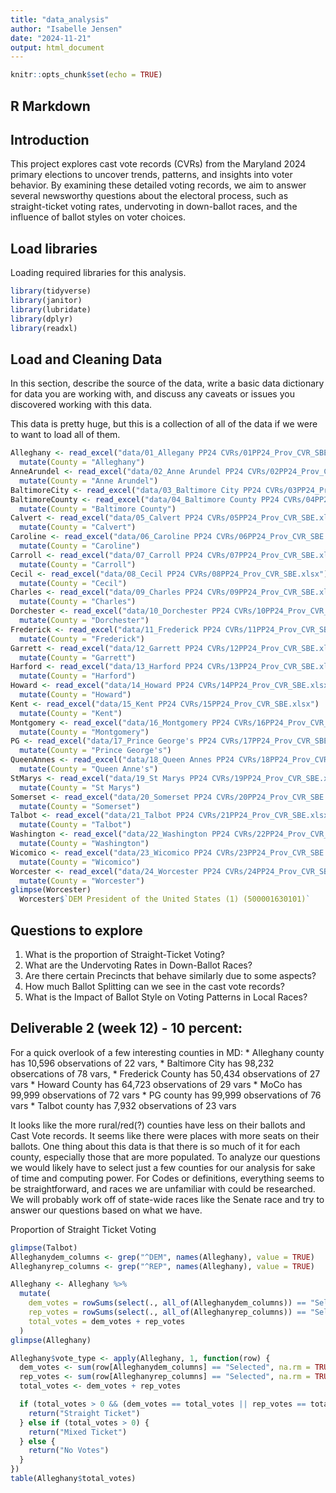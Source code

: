 ```yaml
---
title: "data_analysis"
author: "Isabelle Jensen"
date: "2024-11-21"
output: html_document
---
```


```r
knitr::opts_chunk$set(echo = TRUE)
```

## R Markdown
## Introduction
This project explores cast vote records (CVRs) from the Maryland 2024 primary elections to uncover trends, patterns, and insights into voter behavior. By examining these detailed voting records, we aim to answer several newsworthy questions about the electoral process, such as straight-ticket voting rates, undervoting in down-ballot races, and the influence of ballot styles on voter choices.

## Load libraries

Loading required libraries for this analysis.

```r
library(tidyverse)
library(janitor)
library(lubridate)
library(dplyr)
library(readxl)
```

## Load and Cleaning Data

In this section, describe the source of the data, write a basic data dictionary 
for data you are working with, and discuss any caveats or issues you discovered 
working with this data. 

This data is pretty huge, but this is a collection of all of the data if we were to want to load all of them.

```r
Alleghany <- read_excel("data/01_Allegany PP24 CVRs/01PP24_Prov_CVR_SBE.xlsx") |> 
  mutate(County = "Alleghany")
AnneArundel <- read_excel("data/02_Anne Arundel PP24 CVRs/02PP24_Prov_CVR_SBE.xlsx") |> 
  mutate(County = "Anne Arundel")
BaltimoreCity <- read_excel("data/03_Baltimore City PP24 CVRs/03PP24_Prov_CVR_SBE.xlsx") |>   mutate(County = "Baltimore City")
BaltimoreCounty <- read_excel("data/04_Baltimore County PP24 CVRs/04PP24_Prov_CVR_SBE.xlsx") |> 
  mutate(County = "Baltimore County")
Calvert <- read_excel("data/05_Calvert PP24 CVRs/05PP24_Prov_CVR_SBE.xlsx") |> 
  mutate(County = "Calvert")
Caroline <- read_excel("data/06_Caroline PP24 CVRs/06PP24_Prov_CVR_SBE.xlsx") |> 
  mutate(County = "Caroline")
Carroll <- read_excel("data/07_Carroll PP24 CVRs/07PP24_Prov_CVR_SBE.xlsx") |> 
  mutate(County = "Carroll")
Cecil <- read_excel("data/08_Cecil PP24 CVRs/08PP24_Prov_CVR_SBE.xlsx") |> 
  mutate(County = "Cecil")
Charles <- read_excel("data/09_Charles PP24 CVRs/09PP24_Prov_CVR_SBE.xlsx") |> 
  mutate(County = "Charles")
Dorchester <- read_excel("data/10_Dorchester PP24 CVRs/10PP24_Prov_CVR_SBE.xlsx") |> 
  mutate(County = "Dorchester")
Frederick <- read_excel("data/11_Frederick PP24 CVRs/11PP24_Prov_CVR_SBE.xlsx") |> 
  mutate(County = "Frederick")
Garrett <- read_excel("data/12_Garrett PP24 CVRs/12PP24_Prov_CVR_SBE.xlsx") |> 
  mutate(County = "Garrett")
Harford <- read_excel("data/13_Harford PP24 CVRs/13PP24_Prov_CVR_SBE.xlsx") |> 
  mutate(County = "Harford")
Howard <- read_excel("data/14_Howard PP24 CVRs/14PP24_Prov_CVR_SBE.xlsx") |> 
  mutate(County = "Howard")
Kent <- read_excel("data/15_Kent PP24 CVRs/15PP24_Prov_CVR_SBE.xlsx") |> 
  mutate(County = "Kent")
Montgomery <- read_excel("data/16_Montgomery PP24 CVRs/16PP24_Prov_CVR_SBE.xlsx") |> 
  mutate(County = "Montgomery")
PG <- read_excel("data/17_Prince George's PP24 CVRs/17PP24_Prov_CVR_SBE.xlsx") |>
  mutate(County = "Prince George's")
QueenAnnes <- read_excel("data/18_Queen Annes PP24 CVRs/18PP24_Prov_CVR_SBE.xlsx") |>
  mutate(County = "Queen Anne's")
StMarys <- read_excel("data/19_St Marys PP24 CVRs/19PP24_Prov_CVR_SBE.xlsx") |> 
  mutate(County = "St Marys")
Somerset <- read_excel("data/20_Somerset PP24 CVRs/20PP24_Prov_CVR_SBE.xlsx") |> 
  mutate(County = "Somerset")
Talbot <- read_excel("data/21_Talbot PP24 CVRs/21PP24_Prov_CVR_SBE.xlsx") |> 
  mutate(County = "Talbot")
Washington <- read_excel("data/22_Washington PP24 CVRs/22PP24_Prov_CVR_SBE.xlsx") |> 
  mutate(County = "Washington")
Wicomico <- read_excel("data/23_Wicomico PP24 CVRs/23PP24_Prov_CVR_SBE.xlsx") |> 
  mutate(County = "Wicomico")
Worcester <- read_excel("data/24_Worcester PP24 CVRs/24PP24_Prov_CVR_SBE.xlsx") |> 
  mutate(County = "Worcester")
glimpse(Worcester)
  Worcester$`DEM President of the United States (1) (500001630101)`
```

## Questions to explore
1. What is the proportion of Straight-Ticket Voting?
2. What are the Undervoting Rates in Down-Ballot Races?
3. Are there certain Precincts that behave similarly due to some aspects?
4. How much Ballot Splitting can we see in the cast vote records?
5. What is the Impact of Ballot Style on Voting Patterns in Local Races?

## Deliverable 2 (week 12) - 10 percent: 
For a quick overlook of a few interesting counties in MD: 
* Alleghany county has 10,596 observations of 22 vars, 
* Baltimore City has 98,232 obsercations of 78 vars,
* Frederick County has 50,434 observations of 27 vars
* Howard County has 64,723 observations of 29 vars
* MoCo has 99,999 observations of 72 vars
* PG county has 99,999 observations of 76 vars
* Talbot county has 7,932 observations of 23 vars

It looks like the more rural/red(?) counties have less on their ballots and Cast Vote records. It seems like there were places with more seats on their ballots. 
One thing about this data is that there is so much of it for each county, especially
those that are more populated. To analyze our questions we would likely have to select
just a few counties for our analysis for sake of time and computing power. 
For Codes or definitions, everything seems to be straightforward, and races we are
unfamiliar with could be researched. We will probably work off of state-wide races like the Senate race and try to answer our questions based on what we have. 


Proportion of Straight Ticket Voting

```r



glimpse(Talbot)
Alleghanydem_columns <- grep("^DEM", names(Alleghany), value = TRUE)
Alleghanyrep_columns <- grep("^REP", names(Alleghany), value = TRUE)

Alleghany <- Alleghany %>%
  mutate(
    dem_votes = rowSums(select(., all_of(Alleghanydem_columns)) == "Selected", na.rm = TRUE),
    rep_votes = rowSums(select(., all_of(Alleghanyrep_columns)) == "Selected", na.rm = TRUE),
    total_votes = dem_votes + rep_votes
  )
glimpse(Alleghany)

Alleghany$vote_type <- apply(Alleghany, 1, function(row) {
  dem_votes <- sum(row[Alleghanydem_columns] == "Selected", na.rm = TRUE)
  rep_votes <- sum(row[Alleghanyrep_columns] == "Selected", na.rm = TRUE)
  total_votes <- dem_votes + rep_votes

  if (total_votes > 0 && (dem_votes == total_votes || rep_votes == total_votes)) {
    return("Straight Ticket")
  } else if (total_votes > 0) {
    return("Mixed Ticket")
  } else {
    return("No Votes")
  }
})
table(Alleghany$total_votes)

```

